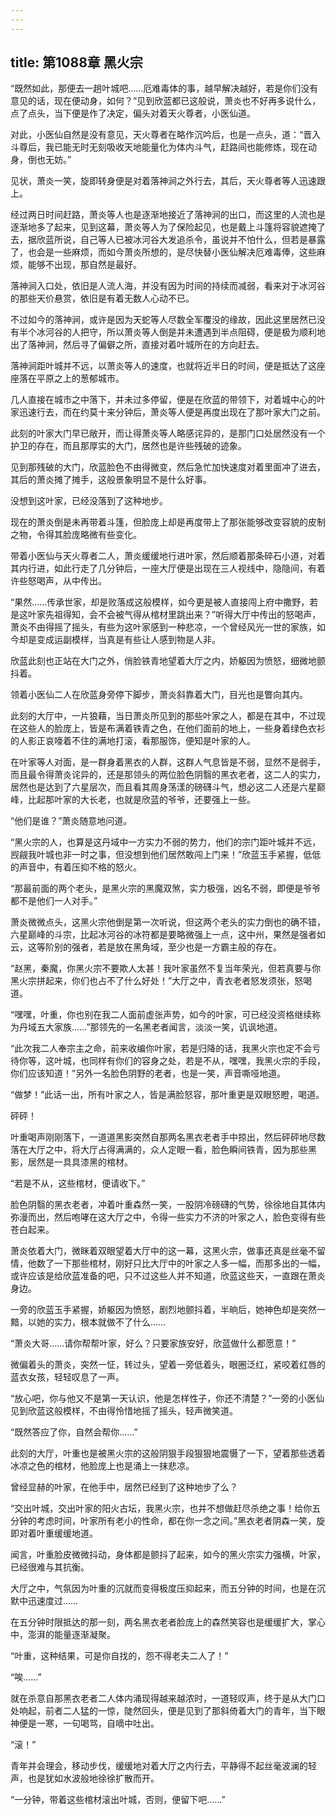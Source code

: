 ```yaml
---
---
---
```

title: 第1088章 黑火宗
---



“既然如此，那便去一趟叶城吧……厄难毒体的事，越早解决越好，若是你们没有意见的话，现在便动身，如何？”见到欣蓝都已这般说，萧炎也不好再多说什么，点了点头，当下便是作了决定，偏头对着天火尊者，小医仙道。

对此，小医仙自然是没有意见，天火尊者在略作沉吟后，也是一点头，道：“晋入斗尊后，我已能无时无刻吸收天地能量化为体内斗气，赶路间也能修炼，现在动身，倒也无妨。”

见状，萧炎一笑，旋即转身便是对着落神涧之外行去，其后，天火尊者等人迅速跟上。

经过两日时间赶路，萧炎等人也是逐渐地接近了落神涧的出口，而这里的人流也是逐渐地多了起来，见到这幕，萧炎等人为了保险起见，也是戴上斗篷将容貌遮掩了去，据欣蓝所说，自己等人已被冰河谷大发追杀令，虽说并不怕什么，但若是暴露了，也会是一些麻烦，而如今萧炎所想的，是尽快替小医仙解决厄难毒俸，这些麻烦，能够不出现，那自然是最好。

落神涧入口处，依旧是人流人海，并没有因为时间的持续而减弱，看来对于冰河谷的那些天价悬赏，依旧是有着无数人心动不已。

不过如今的落神涧，或许是因为天蛇等人尽数全军覆没的缘故，因此这里居然已没有半个冰河谷的人把守，所以萧炎等人倒是并未遭遇到半点阻碍，便是极为顺利地出了落神涧，然后寻了偏僻之所，直接对着叶城所在的方向赶去。

落神涧距叶城并不远，以萧炎等人的速度，也就将近半日的时间，便是抵达了这座座落在平原之上的葱郁城市。

几人直接在城市之中落下，并未过多停留，便是在欣蓝的带领下，对着城中心的叶家迅速行去，而在约莫十来分钟后，萧炎等人便是再度出现在了那叶家大门之前。

此刻的叶家大门早已敞开，而让得萧炎等人略感诧异的，是那门口处居然没有一个护卫的存在，而且那厚实的大门，居然也是许些残破的迹象。

见到那残破的大门，欣蓝脸色不由得微变，然后急忙加快速度对着里面冲了进去，其后的萧炎摊了摊手，这般景象明显不是什么好事。

没想到这叶家，已经没落到了这种地步。

现在的萧炎倒是未再带着斗篷，但脸庞上却是再度带上了那张能够改变容貌的皮制之物，令得其脸庞略微有些变化。

带着小医仙与天火尊者二人，萧炎缓缓地行进叶家，然后顺着那条碎石小道，对着其内行进，如此行走了几分钟后，一座大厅便是出现在三人视线中，隐隐间，有着许些怒喝声，从中传出。

“果然……传承世家，却是败落成这般模样，如今更是被人直接闯上府中撒野，若是这叶家先祖得知，会不会被气得从棺材里跳出来？”听得大厅中传出的怒喝声，萧炎不由得摇了摇头，有些为这叶家感到一种悲凉，一个曾经风光一世的家族，如今却是变成运副模样，当真是有些让人感到物是人非。

欣蓝此刻也正站在大门之外，俏脸铁青地望着大厅之内，娇躯因为愤怒，细微地颤抖着。

领着小医仙二人在欣蓝身旁停下脚步，萧炎斜靠着大门，目光也是瞥向其内。

此刻的大厅中，一片狼藉，当日萧炎所见到的那些叶家之人，都是在其中，不过现在这些人的脸庞上，皆是布满着铁青之色，在他们面前的地上，一些身着绿色衣衫的人影正哀嚎着不住的满地打滚，看那服饰，便知是叶家的人。

在叶家等人对面，是一群身着黑衣的人群，这群人气息皆是不弱，显然不是弱手，而且最令得萧炎诧异的，还是那领头的两位脸色阴翳的黑衣老者，这二人的实力，居然也是达到了六星层次，而且看其周身荡漾的磅礴斗气，想必这二人还是六星巅峰，比起那叶家的大长老，也就是欣蓝的爷爷，还要强上一些。

“他们是谁？”萧炎随意地问道。

“黑火宗的人，也算是这丹域中一方实力不弱的势力，他们的宗门距叶城并不远，觊觎我叶城也非一时之事，但没想到他们居然敢闯上门来！”欣蓝玉手紧握，低低的声音中，有着压抑不格的怒火。

“那最前面的两个老头，是黑火宗的黑魔双煞，实力极强，凶名不弱，即便是爷爷都不是他们一人对手。”

萧炎微微点头，这黑火宗他倒是第一次听说，但这两个老头的实力倒也的确不错，六星巅峰的斗宗，比起冰河谷的冰符都是要略微强上一点，这中州，果然是强者如云，这等阶别的强者，若是放在黑角域，至少也是一方霸主般的存在。

“赵黑，秦魔，你黑火宗不要欺人太甚！我叶家虽然不复当年荣光，但若真要与你黑火宗拼起来，你们也占不了什么好处！”大厅之中，青衣老者怒发须张，怒喝道。

“嘿嘿，叶重，你也别在我二人面前虚张声势，如今的叶家，可已经没资格继续称为丹域五大家族……”那领先的一名黑老者闻言，淡淡一笑，讥讽地道。

“此次我二人奉宗主之命，前来收编你叶家，若是归降的话，我黑火宗也定不会亏待你等，这叶城，也同样有你们的容身之处，若是不从，嘿嘿，我黑火宗的手段，你们应该知道！”另外一名脸色阴野的老者，也是一笑，声音嘶哑地道。

“做梦！”此话一出，所有叶家之人，皆是满脸怒容，那叶重更是双眼怒瞪，喝道。

砰砰！

叶重喝声刚刚落下，一道道黑影突然自那两名黑衣老者手中掠出，然后砰砰地尽数落在大厅之中，将大厅占得满满的，众人定眼一看，脸色瞬间铁青，因为那些黑影，居然是一具具漆黑的棺材。

“若是不从，这些棺材，便请收下。”

脸色阴翳的黑衣老者，冲着叶重森然一笑，一股阴冷磅礴的气势，徐徐地自其体内弥漫而出，然后咆哮在这大厅之中，令得一些实力不济的叶家之人，脸色变得有些苍白起来。

萧炎依着大门，微眯着双眼望着大厅中的这一幕，这黑火宗，做事还真是丝毫不留情，他数了一下那些棺材，刚好只比大厅中的叶家之人多一幅，而那多出的一幅，或许应该是给欣蓝准备的吧，只不过这些人并不知道，欣蓝这些天，一直跟在萧炎身边。

一旁的欣蓝玉手紧握，娇躯因为愤怒，剧烈地颤抖着，半晌后，她神色却是突然一黯，以她的实力，根本就做不了什么……

“萧炎大哥……请你帮帮叶家，好么？只要家族安好，欣蓝做什么都愿意！”

微偏着头的萧炎，突然一怔，转过头，望着一旁低着头，眼圈泛红，紧咬着红唇的蓝衣女孩，轻轻叹息了一声。

“放心吧，你与他又不是第一天认识，他是怎样性子，你还不清楚？”一旁的小医仙见到欣蓝这般模样，不由得怜惜地摇了摇头，轻声微笑道。

“既然答应了你，自然会帮你……”

此刻的大厅，叶重也是被黑火宗的这般阴狠手段狠狠地震慑了一下，望着那些透着冰凉之色的棺材，他脸庞上也是涌上一抹悲凉。

曾经显赫的叶家，在他手中，居然已经到了这种地步了么？

“交出叶城，交出叶家的阳火古坛，我黑火宗，也并不想做赶尽杀绝之事！给你五分钟的考虑时间，叶家所有老小的性命，都在你一念之间。”黑衣老者阴森一笑，旋即对着叶重缓缓地道。

闻言，叶重脸皮微微抖动，身体都是颤抖了起来，如今的黑火宗实力强横，叶家，已经很难与其抗衡。

大厅之中，气氛因为叶重的沉就而变得极度压抑起来，而五分钟的时间，也是在沉默中迅速度过……

在五分钟时限抵达的那一刻，两名黑衣老者脸庞上的森然笑容也是缓缓扩大，掌心中，澎湃的能量逐渐凝聚。

“叶重，这种结果，可是你自找的，怨不得老夫二人了！”

“唉……”

就在杀意自那黑衣老者二人体内涌现得越来越浓时，一道轻叹声，终于是从大门口处响起，前者二人猛的一惊，陡然回头，便是见到了那斜倚着大门的青年，当下眼神便是一寒，一句喝骂，自嘀中吐出。

“滚！”

青年并会理会，移动步伐，缓缓地对着大厅之内行去，平静得不起丝毫波澜的轻声，也是犹如水波般地徐徐扩散而开。

“一分钟，带着这些棺材滚出叶城，否则，便留下吧……”
